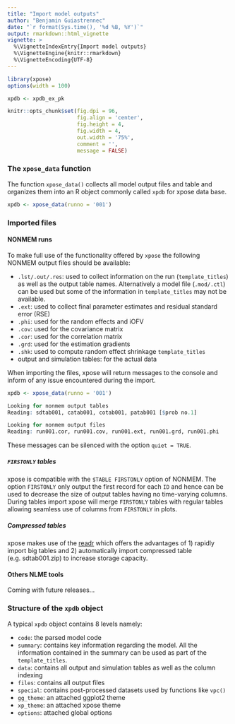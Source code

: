 ```yaml
---
title: "Import model outputs"
author: "Benjamin Guiastrennec"
date: "`r format(Sys.time(), '%d %B, %Y')`"
output: rmarkdown::html_vignette
vignette: >
  %\VignetteIndexEntry{Import model outputs}
  %\VignetteEngine{knitr::rmarkdown}
  %\VignetteEncoding{UTF-8}
---
```


```r
library(xpose)
options(width = 100)

xpdb <- xpdb_ex_pk

knitr::opts_chunk$set(fig.dpi = 96,
                      fig.align = 'center', 
                      fig.height = 4, 
                      fig.width = 4,
                      out.width = '75%',
                      comment = '',
                      message = FALSE)
```

### The `xpose_data` function
The function `xpose_data()` collects all model output files and table and organizes them into an R object commonly called `xpdb` for xpose data base. 

``` r
xpdb <- xpose_data(runno = '001')
```

### Imported files
#### NONMEM runs
To make full use of the functionality offered by `xpose` the following NONMEM output files should be available:

- `.lst/.out/.res`: used to collect information on the run (`template_titles`) as well as the output table names. Alternatively a model file (`.mod/.ctl`) can be used but some of the information in `template_titles` may not be available.
- `.ext`: used to collect final parameter estimates and residual standard error (RSE)
- `.phi`: used for the random effects and iOFV
- `.cov`: used for the covariance matrix
- `.cor`: used for the correlation matrix
- `.grd`: used for the estimation gradients
- `.shk`: used to compute random effect shrinkage `template_titles`
- output and simulation tables: for the actual data

When importing the files, xpose will return messages to the console and inform of any issue encountered during the import.

```r
xpdb <- xpose_data(runno = '001')

Looking for nonmem output tables
Reading: sdtab001, catab001, cotab001, patab001 [$prob no.1]

Looking for nonmem output files
Reading: run001.cor, run001.cov, run001.ext, run001.grd, run001.phi
```

These messages can be silenced with the option `quiet = TRUE`.

##### `FIRSTONLY` tables
xpose is compatible with the `$TABLE FIRSTONLY` option of NONMEM. The option `FIRSTONLY` only output the first record for each `ID` and hence can be used to decrease the size of output tables having no time-varying columns. During tables import xpose will merge `FIRSTONLY` tables with regular tables allowing seamless use of columns from `FIRSTONLY` in plots.

##### Compressed tables
xpose makes use of the [readr](http://readr.tidyverse.org) which offers the advantages of 1) rapidly import big tables and 2) automatically import compressed table (e.g. sdtab001.zip) to increase storage capacity.


#### Others NLME tools
Coming with future releases...


### Structure of the `xpdb` object
A typical `xpdb` object contains 8 levels namely:

- `code`: the parsed model code
- `summary`: contains key information regarding the model. All the information contained in the summary can be used as part of the `template_titles`.
- `data`: contains all output and simulation tables as well as the column indexing
- `files`: contains all output files
- `special`: contains post-processed datasets used by functions like `vpc()`
- `gg_theme`: an attached ggplot2 theme
- `xp_theme`: an attached xpose theme
- `options`: attached global options
